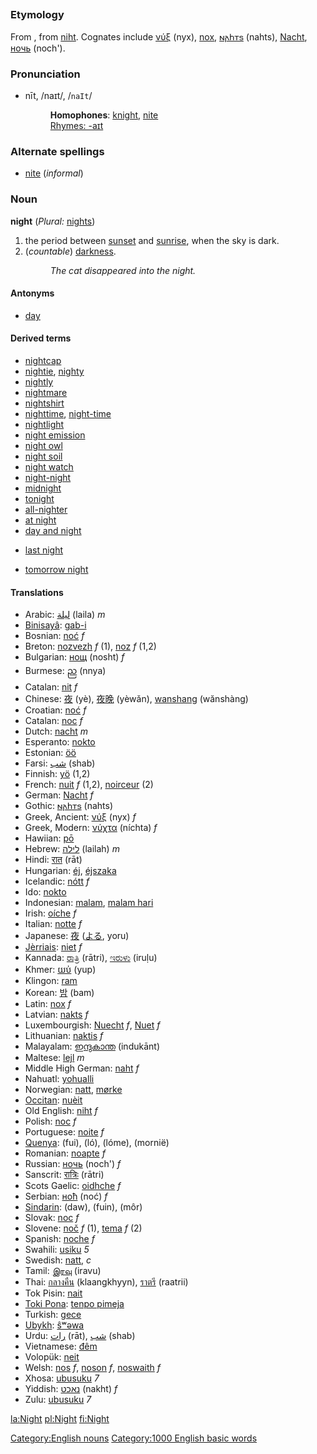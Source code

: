 =={{en}}==
[[Category:English nouns]]
===Etymology===
From {{enm}}, from {{ang}} [[niht]]. Cognates include {{grc}} [[νύξ]] (nyx), {{la}} [[nox]], {{got}} [[𐌽𐌰𐌷𐍄𐍃]] (nahts), {{de}} [[Nacht]], {{ru}} [[ночь]] (noch').
===Pronunciation===
*nīt, /naɪt/, /<tt>naIt</tt>/
*:'''Homophones''': [[knight]], [[nite]]
*:[[Rhymes:English:-aɪt|Rhymes: -aɪt]]

===Alternate spellings===
*[[nite]] (''informal'')

===Noun===
'''night''' (''Plural:'' [[nights]])

#the period between [[sunset]] and [[sunrise]], when the sky is dark.
#(''countable'') [[darkness]].
#:''The cat disappeared into the night.''

====Antonyms====
*[[day]]

====Derived terms====
*[[nightcap]]
*[[nightie]], [[nighty]]
*[[nightly]]
*[[nightmare]]
*[[nightshirt]]
*[[nighttime]], [[night-time]]
*[[nightlight]]
*[[night emission]]
*[[night owl]]
*[[night soil]]
*[[night watch]]
*[[night-night]]
*[[midnight]]
*[[tonight]]
*[[all-nighter]]
*[[at night]]
*[[day and night]]
<!--*[[Friday night]]-->
*[[last night]]
<!--*[[Monday night]]-->
<!--*[[Saturday night]]-->
<!--*[[Sunday night]]-->
<!--*[[Thursday night]]-->
*[[tomorrow night]]
<!--*[[Tuesday night]]-->
<!--*[[Wednesday night]]-->
<!--*[[yesterday night]]-->

====Translations====
*Arabic: [[ليلة]] (laila) ''m''
*[[Binisayâ]]: [[gab-i]]
*Bosnian: [[noć]] ''f''
*Breton: [[nozvezh]] ''f'' (1), [[noz]] ''f'' (1,2)
*Bulgarian: [[нощ]] (nosht) ''f''
*Burmese: [[ည]] (nnya)
*Catalan: [[nit]] ''f''
*Chinese: [[夜]] (yè), [[夜晚]] (yèwǎn), [[wanshang]] (wănshàng)
*Croatian: [[noć]] ''f''
*Catalan: [[noc]] ''f''
*Dutch: [[nacht]] ''m''
*Esperanto: [[nokto]]
*Estonian: [[öö]]
*Farsi: [[شب]] (shab)
*Finnish: [[yö]] (1,2)
*French: [[nuit]] ''f'' (1,2), [[noirceur]] (2)
*German: [[Nacht]] ''f''
*Gothic: [[𐌽𐌰𐌷𐍄𐍃]] (nahts)
*Greek, Ancient: [[νύξ]] (nyx) ''f''
*Greek, Modern: [[νύχτα]] (níchta) ''f''
*Hawiian: [[pō]]
*Hebrew: [[לילה]] (lailah) ''m''
*Hindi: [[रात]] (rāt)
*Hungarian: [[éj]], [[éjszaka]]
*Icelandic: [[nótt]] ''f''
*Ido: [[nokto]]
*Indonesian: [[malam]], [[malam hari]]
*Irish: [[oíche]] ''f''
*Italian: [[notte]] ''f''
*Japanese: [[夜]] ([[よる]], yoru)
*[[Jèrriais]]:  [[niet]] ''f''
*Kannada: [[ರಾತ್ರಿ]] (rātri), [[ಇರುಳು]] (iruḷu)
*Khmer: [[យប់]] (yup)
*Klingon: [[ram]]
*Korean: [[밤]] (bam)
*Latin: [[nox]] ''f''
*Latvian: [[nakts]] ''f''
*Luxembourgish: [[Nuecht]] ''f'', [[Nuet]] ''f''
*Lithuanian: [[naktis]] ''f''
*Malayalam: [[ഇന്ദുകാന്ത]] (indukānt)
*Maltese: [[lejl]] ''m''
*Middle High German: [[naht]] ''f''
*Nahuatl: [[yohualli]]
*Norwegian: [[natt]], [[mørke]]
*[[Occitan]]: [[nuèit]]
*Old English: [[niht]] ''f''
*Polish: [[noc]] ''f''
*Portuguese: [[noite]] ''f''
*[[Quenya]]: (fui), (ló), (lóme), (mornië)
*Romanian: [[noapte]] ''f''
*Russian: [[ночь]] (noch') ''f''
*Sanscrit: [[रात्रिः]] (rātri)
*Scots Gaelic: [[oidhche]] ''f''
*Serbian: [[ноћ]] (noć) ''f''
*[[Sindarin]]: (daw), (fuin), (môr)
*Slovak: [[noc]] ''f''
*Slovene: [[noč]] ''f'' (1), [[tema]] ''f'' (2)
*Spanish: [[noche]] ''f''
*Swahili: [[usiku]] ''5''
*Swedish: [[natt]], ''c''
*Tamil: [[இரவு]] (iravu)
*Thai: [[กลางคืน]] (klaangkhyyn), [[ราตรี]] (raatrii)
*Tok Pisin: [[nait]]
*[[Toki Pona]]: [[tenpo pimeja]]
*Turkish: [[gece]]
*[[Ubykh]]: [[ŝʷəwa]]
*Urdu: [[رات]] (rāt), [[شب]] (shab)
*Vietnamese: [[đêm]]
*Volopük: [[neit]]
*Welsh: [[nos]] ''f'', [[noson]] ''f'', [[noswaith]] ''f''
*Xhosa: [[ubusuku]] ''7''
*Yiddish: [[נאַכט]] (nakht) ''f''
*Zulu: [[ubusuku]] ''7''

[[la:Night]]
[[pl:Night]]
[[fi:Night]]
[[Category:1000 English basic words]]